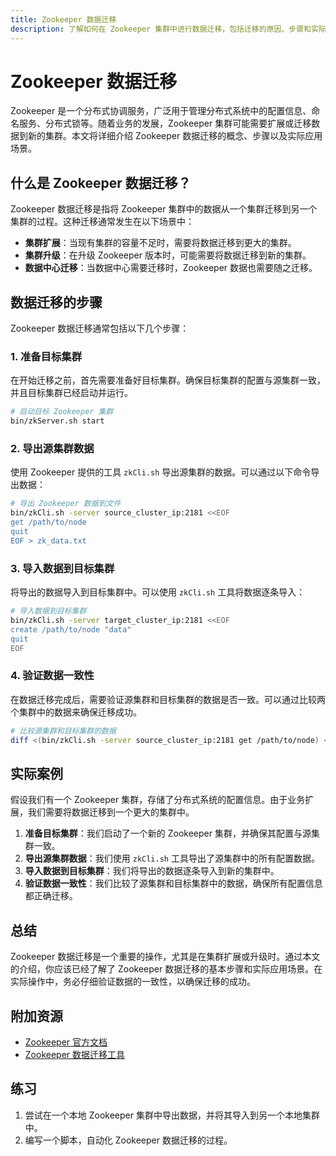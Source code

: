```yaml
---
title: Zookeeper 数据迁移
description: 了解如何在 Zookeeper 集群中进行数据迁移，包括迁移的原因、步骤和实际案例。
---
```


# Zookeeper 数据迁移

Zookeeper 是一个分布式协调服务，广泛用于管理分布式系统中的配置信息、命名服务、分布式锁等。随着业务的发展，Zookeeper 集群可能需要扩展或迁移数据到新的集群。本文将详细介绍 Zookeeper 数据迁移的概念、步骤以及实际应用场景。

## 什么是 Zookeeper 数据迁移？

Zookeeper 数据迁移是指将 Zookeeper 集群中的数据从一个集群迁移到另一个集群的过程。这种迁移通常发生在以下场景中：

- **集群扩展**：当现有集群的容量不足时，需要将数据迁移到更大的集群。
- **集群升级**：在升级 Zookeeper 版本时，可能需要将数据迁移到新的集群。
- **数据中心迁移**：当数据中心需要迁移时，Zookeeper 数据也需要随之迁移。

## 数据迁移的步骤

Zookeeper 数据迁移通常包括以下几个步骤：

### 1. 准备目标集群

在开始迁移之前，首先需要准备好目标集群。确保目标集群的配置与源集群一致，并且目标集群已经启动并运行。

```bash
# 启动目标 Zookeeper 集群
bin/zkServer.sh start
```

### 2. 导出源集群数据

使用 Zookeeper 提供的工具 `zkCli.sh` 导出源集群的数据。可以通过以下命令导出数据：

```bash
# 导出 Zookeeper 数据到文件
bin/zkCli.sh -server source_cluster_ip:2181 <<EOF
get /path/to/node
quit
EOF > zk_data.txt
```

### 3. 导入数据到目标集群

将导出的数据导入到目标集群中。可以使用 `zkCli.sh` 工具将数据逐条导入：

```bash
# 导入数据到目标集群
bin/zkCli.sh -server target_cluster_ip:2181 <<EOF
create /path/to/node "data"
quit
EOF
```

### 4. 验证数据一致性

在数据迁移完成后，需要验证源集群和目标集群的数据是否一致。可以通过比较两个集群中的数据来确保迁移成功。

```bash
# 比较源集群和目标集群的数据
diff <(bin/zkCli.sh -server source_cluster_ip:2181 get /path/to/node) <(bin/zkCli.sh -server target_cluster_ip:2181 get /path/to/node)
```

## 实际案例

假设我们有一个 Zookeeper 集群，存储了分布式系统的配置信息。由于业务扩展，我们需要将数据迁移到一个更大的集群中。

1. **准备目标集群**：我们启动了一个新的 Zookeeper 集群，并确保其配置与源集群一致。
2. **导出源集群数据**：我们使用 `zkCli.sh` 工具导出了源集群中的所有配置数据。
3. **导入数据到目标集群**：我们将导出的数据逐条导入到新的集群中。
4. **验证数据一致性**：我们比较了源集群和目标集群中的数据，确保所有配置信息都正确迁移。

## 总结

Zookeeper 数据迁移是一个重要的操作，尤其是在集群扩展或升级时。通过本文的介绍，你应该已经了解了 Zookeeper 数据迁移的基本步骤和实际应用场景。在实际操作中，务必仔细验证数据的一致性，以确保迁移的成功。

## 附加资源

- [Zookeeper 官方文档](https://zookeeper.apache.org/doc/current/)
- [Zookeeper 数据迁移工具](https://github.com/apache/zookeeper/tree/master/zookeeper-contrib/zookeeper-migration)

## 练习

1. 尝试在一个本地 Zookeeper 集群中导出数据，并将其导入到另一个本地集群中。
2. 编写一个脚本，自动化 Zookeeper 数据迁移的过程。
